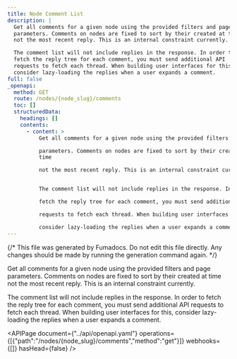 ```yaml
---
title: Node Comment List
description: |
  Get all comments for a given node using the provided filters and page
  parameters. Comments on nodes are fixed to sort by their created at time
  not the most recent reply. This is an internal constraint currently.

  The comment list will not include replies in the response. In order to
  fetch the reply tree for each comment, you must send additional API 
  requests to fetch each thread. When building user interfaces for this,
  consider lazy-loading the replies when a user expands a comment.
full: false
_openapi:
  method: GET
  route: /nodes/{node_slug}/comments
  toc: []
  structuredData:
    headings: []
    contents:
      - content: >
          Get all comments for a given node using the provided filters and page

          parameters. Comments on nodes are fixed to sort by their created at
          time

          not the most recent reply. This is an internal constraint currently.


          The comment list will not include replies in the response. In order to

          fetch the reply tree for each comment, you must send additional API 

          requests to fetch each thread. When building user interfaces for this,

          consider lazy-loading the replies when a user expands a comment.
---
```


{/* This file was generated by Fumadocs. Do not edit this file directly. Any changes should be made by running the generation command again. */}

Get all comments for a given node using the provided filters and page
parameters. Comments on nodes are fixed to sort by their created at time
not the most recent reply. This is an internal constraint currently.

The comment list will not include replies in the response. In order to
fetch the reply tree for each comment, you must send additional API 
requests to fetch each thread. When building user interfaces for this,
consider lazy-loading the replies when a user expands a comment.


<APIPage document={"../api/openapi.yaml"} operations={[{"path":"/nodes/{node_slug}/comments","method":"get"}]} webhooks={[]} hasHead={false} />